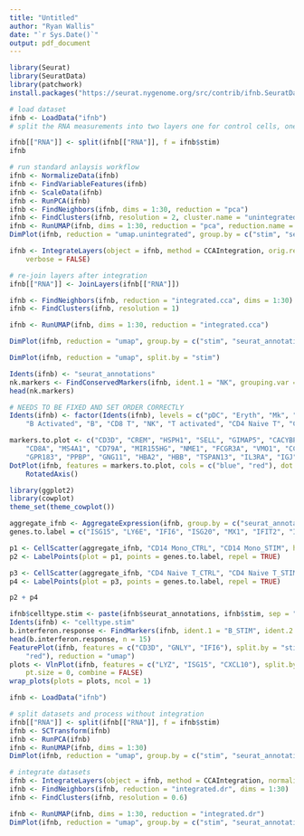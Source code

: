 ```yaml
---
title: "Untitled"
author: "Ryan Wallis"
date: "`r Sys.Date()`"
output: pdf_document
---
```


```r

library(Seurat)
library(SeuratData)
library(patchwork)
install.packages("https://seurat.nygenome.org/src/contrib/ifnb.SeuratData_3.0.0.tar.gz", repos = NULL, type = "source")

# load dataset
ifnb <- LoadData("ifnb")
# split the RNA measurements into two layers one for control cells, one for stimulated cells

ifnb[["RNA"]] <- split(ifnb[["RNA"]], f = ifnb$stim)
ifnb

```

```r

# run standard anlaysis workflow
ifnb <- NormalizeData(ifnb)
ifnb <- FindVariableFeatures(ifnb)
ifnb <- ScaleData(ifnb)
ifnb <- RunPCA(ifnb)
ifnb <- FindNeighbors(ifnb, dims = 1:30, reduction = "pca")
ifnb <- FindClusters(ifnb, resolution = 2, cluster.name = "unintegrated_clusters")
ifnb <- RunUMAP(ifnb, dims = 1:30, reduction = "pca", reduction.name = "umap.unintegrated")
DimPlot(ifnb, reduction = "umap.unintegrated", group.by = c("stim", "seurat_clusters"))

```

```r

ifnb <- IntegrateLayers(object = ifnb, method = CCAIntegration, orig.reduction = "pca", new.reduction = "integrated.cca",
    verbose = FALSE)

# re-join layers after integration
ifnb[["RNA"]] <- JoinLayers(ifnb[["RNA"]])

ifnb <- FindNeighbors(ifnb, reduction = "integrated.cca", dims = 1:30)
ifnb <- FindClusters(ifnb, resolution = 1)

ifnb <- RunUMAP(ifnb, dims = 1:30, reduction = "integrated.cca")

DimPlot(ifnb, reduction = "umap", group.by = c("stim", "seurat_annotations"))

DimPlot(ifnb, reduction = "umap", split.by = "stim")
```

```r
Idents(ifnb) <- "seurat_annotations"
nk.markers <- FindConservedMarkers(ifnb, ident.1 = "NK", grouping.var = "stim", verbose = FALSE)
head(nk.markers)

# NEEDS TO BE FIXED AND SET ORDER CORRECTLY
Idents(ifnb) <- factor(Idents(ifnb), levels = c("pDC", "Eryth", "Mk", "DC", "CD14 Mono", "CD16 Mono",
    "B Activated", "B", "CD8 T", "NK", "T activated", "CD4 Naive T", "CD4 Memory T"))

markers.to.plot <- c("CD3D", "CREM", "HSPH1", "SELL", "GIMAP5", "CACYBP", "GNLY", "NKG7", "CCL5",
    "CD8A", "MS4A1", "CD79A", "MIR155HG", "NME1", "FCGR3A", "VMO1", "CCL2", "S100A9", "HLA-DQA1",
    "GPR183", "PPBP", "GNG11", "HBA2", "HBB", "TSPAN13", "IL3RA", "IGJ", "PRSS57")
DotPlot(ifnb, features = markers.to.plot, cols = c("blue", "red"), dot.scale = 8, split.by = "stim") +
    RotatedAxis()

```


```r
library(ggplot2)
library(cowplot)
theme_set(theme_cowplot())

aggregate_ifnb <- AggregateExpression(ifnb, group.by = c("seurat_annotations", "stim"), return.seurat = TRUE)
genes.to.label = c("ISG15", "LY6E", "IFI6", "ISG20", "MX1", "IFIT2", "IFIT1", "CXCL10", "CCL8")

p1 <- CellScatter(aggregate_ifnb, "CD14 Mono_CTRL", "CD14 Mono_STIM", highlight = genes.to.label)
p2 <- LabelPoints(plot = p1, points = genes.to.label, repel = TRUE)

p3 <- CellScatter(aggregate_ifnb, "CD4 Naive T_CTRL", "CD4 Naive T_STIM", highlight = genes.to.label)
p4 <- LabelPoints(plot = p3, points = genes.to.label, repel = TRUE)

p2 + p4

```

```r
ifnb$celltype.stim <- paste(ifnb$seurat_annotations, ifnb$stim, sep = "_")
Idents(ifnb) <- "celltype.stim"
b.interferon.response <- FindMarkers(ifnb, ident.1 = "B_STIM", ident.2 = "B_CTRL", verbose = FALSE)
head(b.interferon.response, n = 15)
FeaturePlot(ifnb, features = c("CD3D", "GNLY", "IFI6"), split.by = "stim", max.cutoff = 3, cols = c("grey",
    "red"), reduction = "umap")
plots <- VlnPlot(ifnb, features = c("LYZ", "ISG15", "CXCL10"), split.by = "stim", group.by = "seurat_annotations",
    pt.size = 0, combine = FALSE)
wrap_plots(plots = plots, ncol = 1)
```

```r
ifnb <- LoadData("ifnb")

# split datasets and process without integration
ifnb[["RNA"]] <- split(ifnb[["RNA"]], f = ifnb$stim)
ifnb <- SCTransform(ifnb)
ifnb <- RunPCA(ifnb)
ifnb <- RunUMAP(ifnb, dims = 1:30)
DimPlot(ifnb, reduction = "umap", group.by = c("stim", "seurat_annotations"))

# integrate datasets
ifnb <- IntegrateLayers(object = ifnb, method = CCAIntegration, normalization.method = "SCT", verbose = F)
ifnb <- FindNeighbors(ifnb, reduction = "integrated.dr", dims = 1:30)
ifnb <- FindClusters(ifnb, resolution = 0.6)

ifnb <- RunUMAP(ifnb, dims = 1:30, reduction = "integrated.dr")
DimPlot(ifnb, reduction = "umap", group.by = c("stim", "seurat_annotations"))

```



